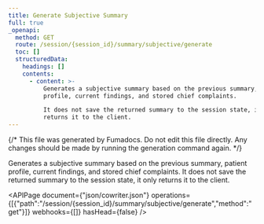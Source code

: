 ```yaml
---
title: Generate Subjective Summary
full: true
_openapi:
  method: GET
  route: /session/{session_id}/summary/subjective/generate
  toc: []
  structuredData:
    headings: []
    contents:
      - content: >-
          Generates a subjective summary based on the previous summary, patient
          profile, current findings, and stored chief complaints.

          It does not save the returned summary to the session state, it only
          returns it to the client.
---
```


{/* This file was generated by Fumadocs. Do not edit this file directly. Any changes should be made by running the generation command again. */}

Generates a subjective summary based on the previous summary, patient profile, current findings, and stored chief complaints.
It does not save the returned summary to the session state, it only returns it to the client.

<APIPage document={"json/cowriter.json"} operations={[{"path":"/session/{session_id}/summary/subjective/generate","method":"get"}]} webhooks={[]} hasHead={false} />